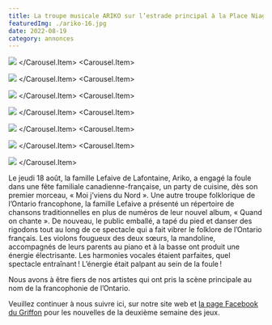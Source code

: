 ```yaml
---
title: La troupe musicale ARIKO sur l’estrade principal à la Place Niagara
featuredImg: ./ariko-16.jpg
date: 2022-08-19
category: annonces
---
```



<Carousel className="mb-5 bg-black">
<Carousel.Item>

![](./ariko-1.jpg)
</Carousel.Item>
<Carousel.Item>

![](./ariko-5.jpg)
</Carousel.Item>
<Carousel.Item>

![](./ariko-7.jpg)
</Carousel.Item>
<Carousel.Item>

![](./ariko-9.jpg)
</Carousel.Item>
<Carousel.Item>

![](./ariko-11.jpg)
</Carousel.Item>
<Carousel.Item>

![](./ariko-15.jpg)
</Carousel.Item>
<Carousel.Item>

![](./ariko-16.jpg)
</Carousel.Item>
</Carousel>


Le jeudi 18 août, la famille Lefaive de Lafontaine, Ariko, a engagé la foule dans une fête familiale canadienne-française, un party de cuisine, dès son premier morceau, « Moi j’viens du Nord ». Une autre troupe folklorique de l’Ontario francophone, la famille Lefaive a présenté un répertoire de chansons traditionnelles en plus de numéros de leur nouvel album, « Quand on chante ». De nouveau, le public emballé, a tapé du pied et danser des rigodons tout au long de ce spectacle qui a fait vibrer le folklore de l’Ontario français. Les violons fougueux des deux sœurs, la mandoline, accompagnés de leurs parents au piano et à la basse ont produit une énergie électrisante. Les harmonies vocales étaient parfaites, quel spectacle entraînant ! L’énergie était palpant au sein de la foule !

Nous avons à être fiers de nos artistes qui ont pris la scène principale au nom de la francophonie de l’Ontario.

Veuillez continuer à nous suivre ici, sur notre site web et <a href="https://www.facebook.com/profile.php?id=100074350820299" target="_blank">la page Facebook du Griffon</a> pour les nouvelles de la deuxième semaine des jeux.
